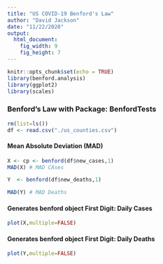```yaml
---
title: "US COVID-19 Benford's Law"
author: "David Jackson"
date: "11/22/2020"
output: 
  html_document: 
    fig_width: 9
    fig_height: 7
---
```


```r
knitr::opts_chunk$set(echo = TRUE)
library(benford.analysis)
library(ggplot2)
library(scales)

```

### Benford's Law with Package: BenfordTests

```r
rm(list=ls())
df <- read.csv("./us_counties.csv")
```

#### Mean Absolute Deviation (MAD) 

```r
X <- cp <- benford(df$new_cases,1)
MAD(X) # MAD CAses

Y  <- benford(df$new_deaths,1)

MAD(Y) # MAD Deaths
```



#### Generates benford object First Digit: Daily Cases

```r

plot(X,multiple=FALSE)

```


#### Generates benford object First Digit: Daily Deaths

```r


plot(Y,multiple=FALSE)

```

